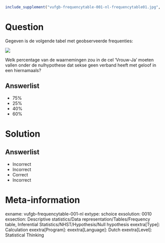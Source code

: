 ```{r, echo = FALSE, results = "hide"}
include_supplement("vufgb-frequencytable-001-nl-frequencytable01.jpg", recursive = TRUE)
```

Question
========

Gegeven is de volgende tabel met geobserveerde frequenties:

![](vufgb-frequencytable-001-nl-frequencytable01.jpg)
  
Welk percentage van de waarnemingen zou in de cel ‘Vrouw-Ja’ moeten vallen onder de nulhypothese dat sekse geen verband heeft met geloof in een hiernamaals?

Answerlist
----------
* 75%
* 25%
* 40%
* 60%

Solution
========

Answerlist
----------
* Incorrect
* Incorrect
* Correct
* Incorrect

Meta-information
================
exname: vufgb-frequencytable-001-nl
extype: schoice
exsolution: 0010
exsection: Descriptive statistics/Data representation/Tables/Frequency table, Inferential Statistics/NHST/Hypothesis/Null hypothesis
exextra[Type]: Calculation
exextra[Program]: 
exextra[Language]: Dutch
exextra[Level]: Statistical Thinking
